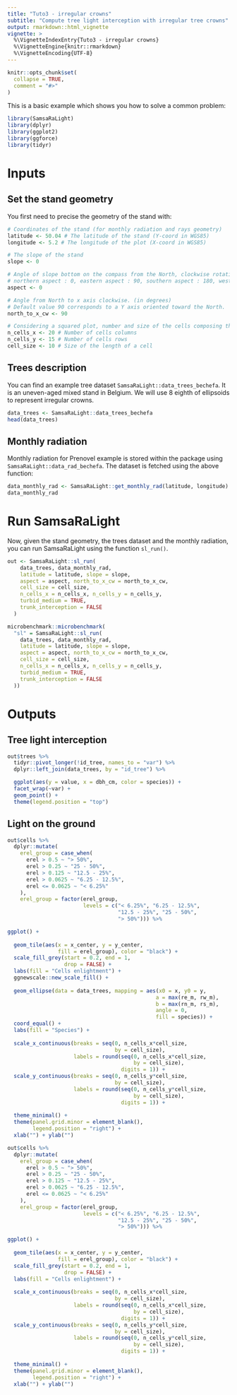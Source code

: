 ```yaml
---
title: "Tuto3 - irregular crowns"
subtitle: "Compute tree light interception with irregular tree crowns"
output: rmarkdown::html_vignette
vignette: >
  %\VignetteIndexEntry{Tuto3 - irregular crowns}
  %\VignetteEngine{knitr::rmarkdown}
  %\VignetteEncoding{UTF-8}
---
```


```r
knitr::opts_chunk$set(
  collapse = TRUE,
  comment = "#>"
)
```

This is a basic example which shows you how to solve a common problem:

```r
library(SamsaRaLight)
library(dplyr)
library(ggplot2)
library(ggforce)
library(tidyr)
```


# Inputs

## Set the stand geometry

You first need to precise the geometry of the stand with:

```r
# Coordinates of the stand (for monthly radiation and rays geometry)
latitude <- 50.04 # The latitude of the stand (Y-coord in WGS85)
longitude <- 5.2 # The longitude of the plot (X-coord in WGS85)

# The slope of the stand
slope <- 0

# Angle of slope bottom on the compass from the North, clockwise rotation (in degrees)
# northern aspect : 0, eastern aspect : 90, southern aspect : 180, western aspect : 270
aspect <- 0

# Angle from North to x axis clockwise. (in degrees)
# Default value 90 corresponds to a Y axis oriented toward the North.
north_to_x_cw <- 90

# Considering a squared plot, number and size of the cells composing the grid
n_cells_x <- 20 # Number of cells columns
n_cells_y <- 15 # Number of cells rows
cell_size <- 10 # Size of the length of a cell
```


## Trees description

You can find an example tree dataset
`SamsaRaLight::data_trees_bechefa`. It is an uneven-aged mixed stand in Belgium.
We will use 8 eighth of ellipsoids to represent irregular crowns. 

```r
data_trees <- SamsaRaLight::data_trees_bechefa
head(data_trees)
```


## Monthly radiation

Monthly radiation for Prenovel example is stored within the package using `SamsaRaLight::data_rad_bechefa`.
The dataset is fetched using the above function:

```r
data_monthly_rad <- SamsaRaLight::get_monthly_rad(latitude, longitude)
data_monthly_rad
```



# Run SamsaRaLight

Now, given the stand geometry, the trees dataset and the monthly
radiation, you can run SamsaRaLight using the function `sl_run()`.

```r
out <- SamsaRaLight::sl_run(
    data_trees, data_monthly_rad,
    latitude = latitude, slope = slope, 
    aspect = aspect, north_to_x_cw = north_to_x_cw,
    cell_size = cell_size, 
    n_cells_x = n_cells_x, n_cells_y = n_cells_y,
    turbid_medium = TRUE,
    trunk_interception = FALSE
  )
```


```r
microbenchmark::microbenchmark(
  "sl" = SamsaRaLight::sl_run(
    data_trees, data_monthly_rad,
    latitude = latitude, slope = slope, 
    aspect = aspect, north_to_x_cw = north_to_x_cw,
    cell_size = cell_size, 
    n_cells_x = n_cells_x, n_cells_y = n_cells_y,
    turbid_medium = TRUE,
    trunk_interception = FALSE
  ))
```


# Outputs

## Tree light interception

```r
out$trees %>% 
  tidyr::pivot_longer(!id_tree, names_to = "var") %>%
  dplyr::left_join(data_trees, by = "id_tree") %>% 

  ggplot(aes(y = value, x = dbh_cm, color = species)) +
  facet_wrap(~var) +
  geom_point() +
  theme(legend.position = "top")
```


## Light on the ground

```r
out$cells %>% 
  dplyr::mutate(
    erel_group = case_when(
      erel > 0.5 ~ "> 50%",
      erel > 0.25 ~ "25 - 50%",
      erel > 0.125 ~ "12.5 - 25%",
      erel > 0.0625 ~ "6.25 - 12.5%",
      erel <= 0.0625 ~ "< 6.25%"
    ),
    erel_group = factor(erel_group,
                        levels = c("< 6.25%", "6.25 - 12.5%",
                                   "12.5 - 25%", "25 - 50%",
                                   "> 50%"))) %>% 

ggplot() +
  
  geom_tile(aes(x = x_center, y = y_center,
                fill = erel_group), color = "black") +
  scale_fill_grey(start = 0.2, end = 1,
                  drop = FALSE) +
  labs(fill = "Cells enlightment") +
  ggnewscale::new_scale_fill() +
  
  geom_ellipse(data = data_trees, mapping = aes(x0 = x, y0 = y, 
                                               a = max(re_m, rw_m),
                                               b = max(rn_m, rs_m),
                                               angle = 0,
                                               fill = species)) +
  coord_equal() +
  labs(fill = "Species") +
  
  scale_x_continuous(breaks = seq(0, n_cells_x*cell_size,
                                  by = cell_size),
                     labels = round(seq(0, n_cells_x*cell_size,
                                        by = cell_size),
                                    digits = 1)) +
  scale_y_continuous(breaks = seq(0, n_cells_y*cell_size,
                                  by = cell_size),
                     labels = round(seq(0, n_cells_y*cell_size,
                                        by = cell_size),
                                    digits = 1)) +
  
  theme_minimal() +
  theme(panel.grid.minor = element_blank(),
        legend.position = "right") +
  xlab("") + ylab("")
```

```r
out$cells %>% 
  dplyr::mutate(
    erel_group = case_when(
      erel > 0.5 ~ "> 50%",
      erel > 0.25 ~ "25 - 50%",
      erel > 0.125 ~ "12.5 - 25%",
      erel > 0.0625 ~ "6.25 - 12.5%",
      erel <= 0.0625 ~ "< 6.25%"
    ),
    erel_group = factor(erel_group,
                        levels = c("< 6.25%", "6.25 - 12.5%",
                                   "12.5 - 25%", "25 - 50%",
                                   "> 50%"))) %>% 

ggplot() +
  
  geom_tile(aes(x = x_center, y = y_center,
                fill = erel_group), color = "black") +
  scale_fill_grey(start = 0.2, end = 1,
                  drop = FALSE) +
  labs(fill = "Cells enlightment") +
  
  scale_x_continuous(breaks = seq(0, n_cells_x*cell_size,
                                  by = cell_size),
                     labels = round(seq(0, n_cells_x*cell_size,
                                        by = cell_size),
                                    digits = 1)) +
  scale_y_continuous(breaks = seq(0, n_cells_y*cell_size,
                                  by = cell_size),
                     labels = round(seq(0, n_cells_y*cell_size,
                                        by = cell_size),
                                    digits = 1)) +
  
  theme_minimal() +
  theme(panel.grid.minor = element_blank(),
        legend.position = "right") +
  xlab("") + ylab("")
```